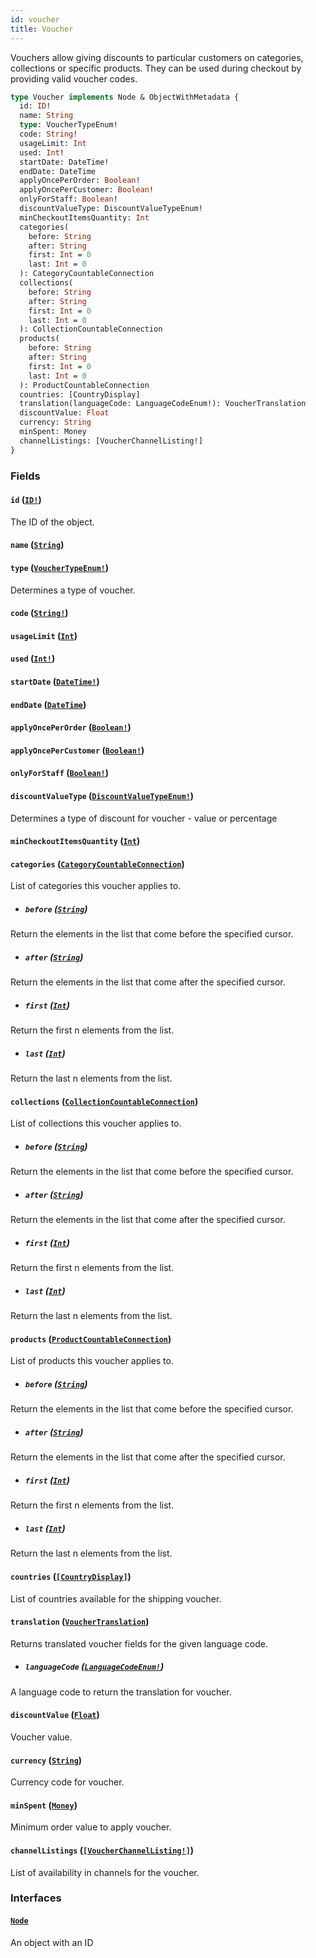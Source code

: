 ```yaml
---
id: voucher
title: Voucher
---
```


Vouchers allow giving discounts to particular customers on categories, collections or specific products. They can be used during checkout by providing valid voucher codes.

```graphql
type Voucher implements Node & ObjectWithMetadata {
  id: ID!
  name: String
  type: VoucherTypeEnum!
  code: String!
  usageLimit: Int
  used: Int!
  startDate: DateTime!
  endDate: DateTime
  applyOncePerOrder: Boolean!
  applyOncePerCustomer: Boolean!
  onlyForStaff: Boolean!
  discountValueType: DiscountValueTypeEnum!
  minCheckoutItemsQuantity: Int
  categories(
    before: String
    after: String
    first: Int = 0
    last: Int = 0
  ): CategoryCountableConnection
  collections(
    before: String
    after: String
    first: Int = 0
    last: Int = 0
  ): CollectionCountableConnection
  products(
    before: String
    after: String
    first: Int = 0
    last: Int = 0
  ): ProductCountableConnection
  countries: [CountryDisplay]
  translation(languageCode: LanguageCodeEnum!): VoucherTranslation
  discountValue: Float
  currency: String
  minSpent: Money
  channelListings: [VoucherChannelListing!]
}
```

### Fields

#### `id` ([`ID!`](/developer/api-reference/scalars/id.mdx))

The ID of the object.

#### `name` ([`String`](/developer/api-reference/scalars/string.mdx))

#### `type` ([`VoucherTypeEnum!`](/developer/api-reference/enums/voucher-type-enum.mdx))

Determines a type of voucher.

#### `code` ([`String!`](/developer/api-reference/scalars/string.mdx))

#### `usageLimit` ([`Int`](/developer/api-reference/scalars/int.mdx))

#### `used` ([`Int!`](/developer/api-reference/scalars/int.mdx))

#### `startDate` ([`DateTime!`](/developer/api-reference/scalars/date-time.mdx))

#### `endDate` ([`DateTime`](/developer/api-reference/scalars/date-time.mdx))

#### `applyOncePerOrder` ([`Boolean!`](/developer/api-reference/scalars/boolean.mdx))

#### `applyOncePerCustomer` ([`Boolean!`](/developer/api-reference/scalars/boolean.mdx))

#### `onlyForStaff` ([`Boolean!`](/developer/api-reference/scalars/boolean.mdx))

#### `discountValueType` ([`DiscountValueTypeEnum!`](/developer/api-reference/enums/discount-value-type-enum.mdx))

Determines a type of discount for voucher - value or percentage

#### `minCheckoutItemsQuantity` ([`Int`](/developer/api-reference/scalars/int.mdx))

#### `categories` ([`CategoryCountableConnection`](/developer/api-reference/objects/category-countable-connection.mdx))

List of categories this voucher applies to.

- ##### `before` ([`String`](/developer/api-reference/scalars/string.mdx))

Return the elements in the list that come before the specified cursor.

- ##### `after` ([`String`](/developer/api-reference/scalars/string.mdx))

Return the elements in the list that come after the specified cursor.

- ##### `first` ([`Int`](/developer/api-reference/scalars/int.mdx))

Return the first n elements from the list.

- ##### `last` ([`Int`](/developer/api-reference/scalars/int.mdx))

Return the last n elements from the list.

#### `collections` ([`CollectionCountableConnection`](/developer/api-reference/objects/collection-countable-connection.mdx))

List of collections this voucher applies to.

- ##### `before` ([`String`](/developer/api-reference/scalars/string.mdx))

Return the elements in the list that come before the specified cursor.

- ##### `after` ([`String`](/developer/api-reference/scalars/string.mdx))

Return the elements in the list that come after the specified cursor.

- ##### `first` ([`Int`](/developer/api-reference/scalars/int.mdx))

Return the first n elements from the list.

- ##### `last` ([`Int`](/developer/api-reference/scalars/int.mdx))

Return the last n elements from the list.

#### `products` ([`ProductCountableConnection`](/developer/api-reference/objects/product-countable-connection.mdx))

List of products this voucher applies to.

- ##### `before` ([`String`](/developer/api-reference/scalars/string.mdx))

Return the elements in the list that come before the specified cursor.

- ##### `after` ([`String`](/developer/api-reference/scalars/string.mdx))

Return the elements in the list that come after the specified cursor.

- ##### `first` ([`Int`](/developer/api-reference/scalars/int.mdx))

Return the first n elements from the list.

- ##### `last` ([`Int`](/developer/api-reference/scalars/int.mdx))

Return the last n elements from the list.

#### `countries` ([`[CountryDisplay]`](/developer/api-reference/objects/country-display.mdx))

List of countries available for the shipping voucher.

#### `translation` ([`VoucherTranslation`](/developer/api-reference/objects/voucher-translation.mdx))

Returns translated voucher fields for the given language code.

- ##### `languageCode` ([`LanguageCodeEnum!`](/developer/api-reference/enums/language-code-enum.mdx))

A language code to return the translation for voucher.

#### `discountValue` ([`Float`](/developer/api-reference/scalars/float.mdx))

Voucher value.

#### `currency` ([`String`](/developer/api-reference/scalars/string.mdx))

Currency code for voucher.

#### `minSpent` ([`Money`](/developer/api-reference/objects/money.mdx))

Minimum order value to apply voucher.

#### `channelListings` ([`[VoucherChannelListing!]`](/developer/api-reference/objects/voucher-channel-listing.mdx))

List of availability in channels for the voucher.

### Interfaces

#### [`Node`](/developer/api-reference/interfaces/node.mdx)

An object with an ID
